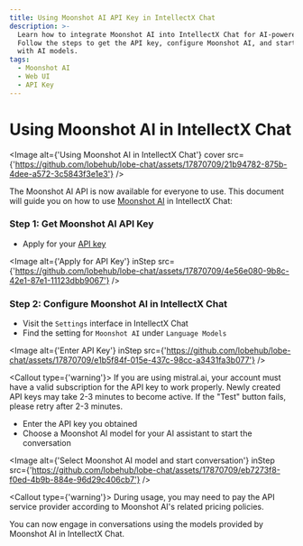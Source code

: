 ```yaml
---
title: Using Moonshot AI API Key in IntellectX Chat
description: >-
  Learn how to integrate Moonshot AI into IntellectX Chat for AI-powered conversations.
  Follow the steps to get the API key, configure Moonshot AI, and start engaging
  with AI models.
tags:
  - Moonshot AI
  - Web UI
  - API Key
---
```


# Using Moonshot AI in IntellectX Chat

<Image
  alt={'Using Moonshot AI in IntellectX Chat'}
  cover
  src={'https://github.com/lobehub/lobe-chat/assets/17870709/21b94782-875b-4dee-a572-3c5843f3e1e3'}
/>

The Moonshot AI API is now available for everyone to use. This document will guide you on how to use [Moonshot AI](https://www.moonshot.cn/) in IntellectX Chat:

<Steps>

### Step 1: Get Moonshot AI API Key

- Apply for your [API key](https://platform.moonshot.cn/console/api-keys)

<Image
  alt={'Apply for API Key'}
  inStep
  src={'https://github.com/lobehub/lobe-chat/assets/17870709/4e56e080-9b8c-42e1-87e1-11123dbb9067'}
/>

### Step 2: Configure Moonshot AI in IntellectX Chat

- Visit the `Settings` interface in IntellectX Chat
- Find the setting for `Moonshot AI` under `Language Models`

<Image
  alt={'Enter API Key'}
  inStep
  src={'https://github.com/lobehub/lobe-chat/assets/17870709/e1b5f84f-015e-437c-98cc-a3431fa3b077'}
/>

<Callout type={'warning'}>
  If you are using mistral.ai, your account must have a valid subscription for the API key to work
  properly. Newly created API keys may take 2-3 minutes to become active. If the "Test" button
  fails, please retry after 2-3 minutes.
</Callout>

- Enter the API key you obtained
- Choose a Moonshot AI model for your AI assistant to start the conversation

<Image
  alt={'Select Moonshot AI model and start conversation'}
  inStep
  src={'https://github.com/lobehub/lobe-chat/assets/17870709/eb7273f8-f0ed-4b9b-884e-96d29c406cb7'}
/>

<Callout type={'warning'}>
  During usage, you may need to pay the API service provider according to Moonshot AI's related
  pricing policies.
</Callout>

</Steps>

You can now engage in conversations using the models provided by Moonshot AI in IntellectX Chat.
